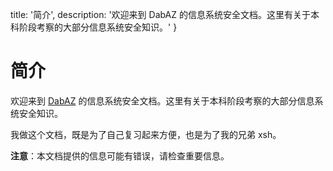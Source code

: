   title: '简介',
  description: '欢迎来到 DabAZ 的信息系统安全文档。这里有关于本科阶段考察的大部分信息系统安全知识。'
}

# 简介

欢迎来到 [DabAZ](https://dabaz.me) 的信息系统安全文档。这里有关于本科阶段考察的大部分信息系统安全知识。

我做这个文档，既是为了自己复习起来方便，也是为了我的兄弟 xsh。

**注意**：本文档提供的信息可能有错误，请检查重要信息。
